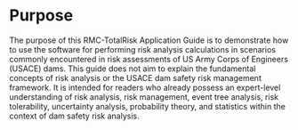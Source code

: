 # Purpose

The purpose of this RMC-TotalRisk Application Guide is to demonstrate how to use the software for performing risk analysis calculations in scenarios commonly encountered in risk assessments of US Army Corps of Engineers (USACE) dams. This guide does not aim to explain the fundamental concepts of risk analysis or the USACE dam safety risk management framework. It is intended for readers who already possess an expert-level understanding of risk analysis, risk management, event tree analysis, risk tolerability, uncertainty analysis, probability theory, and statistics within the context of dam safety risk analysis.
